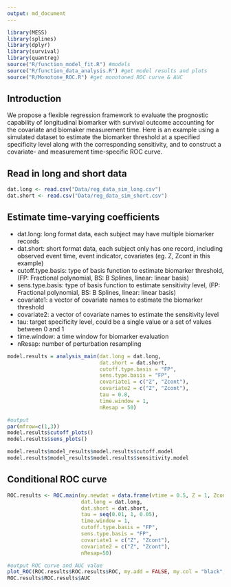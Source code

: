 ```yaml
---
output: md_document
---
```


```r
library(MESS)
library(splines)
library(dplyr)
library(survival)
library(quantreg)
source("R/function_model_fit.R") #models
source("R/function_data_analysis.R") #get model results and plots
source("R/Monotone_ROC.R") #get monotoned ROC curve & AUC

```

## Introduction

We propose a flexible regression framework to evaluate the prognostic capability of longitudinal biomarker with survival outcome accounting for the covariate and biomaker measurement time. Here is an example using a simulated dataset to estimate the biomarker threshold at a specified specificity level along with the corresponding sensitivity, and to construct a covariate- and measurement time-specific ROC curve.


## Read in long and short data
```r
dat.long <- read.csv("Data/reg_data_sim_long.csv")
dat.short <- read.csv("Data/reg_data_sim_short.csv")

```

## Estimate time-varying coefficients

 - dat.long: long format data, each subject may have multiple biomarker records
 - dat.short: short format data, each subject only has one record, including observed event time, event indicator, covariates (eg. Z, Zcont in this example)
 - cutoff.type.basis: type of basis function to estimate biomarker threshold, (FP: Fractional polynomial, BS: B Splines, linear: linear basis)
 - sens.type.basis: type of basis function to estimate sensitivity level, (FP: Fractional polynomial, BS: B Splines, linear: linear basis)
 - covariate1: a vector of covariate names to estimate the biomarker threshold 
 - covariate2: a vector of covariate names to estimate the sensitivity level
 - tau: target specificity level, could be a single value or a set of values between 0 and 1 
 - time.window: a time window for biomarker evaluation
 - nResap: number of perturbation resampling
 
```r
model.results = analysis_main(dat.long = dat.long, 
                              dat.short = dat.short, 
                              cutoff.type.basis = "FP", 
                              sens.type.basis = "FP", 
                              covariate1 = c("Z", "Zcont"), 
                              covariate2 = c("Z", "Zcont"), 
                              tau = 0.8, 
                              time.window = 1,
                              nResap = 50)

#output
par(mfrow=c(1,3))
model.results$cutoff_plots() 
model.results$sens_plots()

model.results$model_results$model.results$cutoff.model
model.results$model_results$model.results$sensitivity.model
```

## Conditional ROC curve 

```r
ROC.results <- ROC.main(my.newdat = data.frame(vtime = 0.5, Z = 1, Zcont = 0.25),
                        dat.long = dat.long,
                        dat.short = dat.short, 
                        tau = seq(0.01, 1, 0.05), 
                        time.window = 1,
                        cutoff.type.basis = "FP",
                        sens.type.basis = "FP",
                        covariate1 = c("Z", "Zcont"), 
                        covariate2 = c("Z", "Zcont"),
                        nResap=50)

#output ROC curve and AUC value
plot_ROC(ROC.results$ROC.results$ROC, my.add = FALSE, my.col = "black", my.lty = 1)
ROC.results$ROC.results$AUC
```

